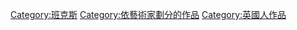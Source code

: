 [[Category:班克斯|Category:班克斯]]
[[Category:依藝術家劃分的作品|Category:依藝術家劃分的作品]]
[[Category:英國人作品|Category:英國人作品]]